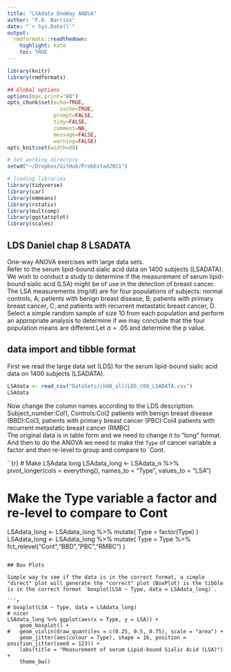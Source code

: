```yaml
---
title: "LSAdata OneWay ANOVA"
author: "F.A. Barrios"
date: "`r Sys.Date()`"
output: 
  rmdformats::readthedown:
    highlight: kate
    toc: TRUE
---
```


```r
library(knitr)
library(rmdformats)

## Global options
options(max.print="80")
opts_chunk$set(echo=TRUE,
	             cache=TRUE,
               prompt=FALSE,
               tidy=FALSE,
               comment=NA,
               message=FALSE,
               warning=FALSE)
opts_knit$set(width=80)
```
```r
# Set working directory
setwd("~/Dropbox/GitHub/ProbEstad2021")

# loading libraries
library(tidyverse)
library(car)
library(emmeans)
library(rstatix)
library(multcomp)
library(ggstatsplot)
library(scales)
```

## LDS Daniel chap 8  LSADATA  
One-way ANOVA exercises with large data sets.  
Refer to the serum lipid-bound sialic acid data on 1400 subjects (LSADATA). We wish to conduct a study to determine if the measurement of serum lipid-bound sialic acid (LSA) might be of use in the detection of breast cancer. The LSA measurements (mg/dl) are for four populations of subjects: normal controls, A; patients with benign breast disease, B; patients with primary breast cancer, C; and patients with recurrent metastatic breast cancer, D. Select a simple random sample of size 10 from each population and perform an appropriate analysis to determine if we may conclude that the four population means are different.Let $\alpha = .05$ and determine the p value.  

## data import and tibble format  

First we read the large data set (LDS) for the serum lipid-bound sialic acid data on 1400 subjects (LSADATA).  

```r
LSAdata <- read_csv("DataSets/ch08_all/LDS_C08_LSADATA.csv")
LSAdata
```

Now change the column names according to the LDS description: Subject_number:Col1, Controls:Col2 patients with benign breast disease (BBD):Col3, patients with primary breast cancer (PBC):Col4 patients with recurrent metastatic breast cancer (RMBC)  
The original data is in table form and we need to change it to "long" format. And then to do the ANOVA we need to make the `Type` of cancer variable a factor and then re-level to group and compare to `Cont.  

``{r}
# Make LSAdata long
LSAdata_long <- LSAdata_n %>%
  pivot_longer(cols = everything(), names_to = "Type", values_to = "LSA")
  
# Make the Type variable a factor and re-level to compare to Cont
LSAdata_long <- LSAdata_long %>% 
  mutate( Type = factor(Type) )
LSAdata_long <- LSAdata_long %>% 
  mutate( Type = Type %>% fct_relevel("Cont","BBD","PBC","RMBC") )

```

## Box Plots  

Simple way to see if the data is in the correct format, a simple "direct" plot will generate the "correct" plot (BoxPlot) is the tibble is in the correct format `boxplot(LSA ~ Type, data = LSAdata_long)`.  

```r
# boxplot(LSA ~ Type, data = LSAdata_long)
# nicer
LSAdata_long %>% ggplot(aes(x = Type, y = LSA)) +
    geom_boxplot() +
#   geom_violin(draw_quantiles = c(0.25, 0.5, 0.75), scale = "area") +
    geom_jitter(aes(colour = Type), shape = 16, position = position_jitter(seed = 123)) +
    labs(title = "Measurement of serum Lipid-bound Sialic Acid (LSA)") +
    theme_bw()
              
```

